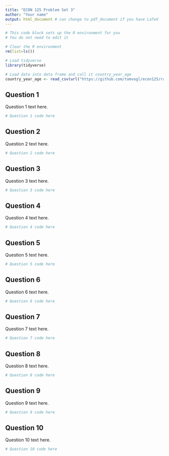 ```yaml
---
title: "ECON 125 Problem Set 3"
author: "Your name"
output: html_document # can change to pdf_document if you have LaTeX
---
```


```r
# This code block sets up the R environment for you
# You do not need to edit it

# Clear the R environment
rm(list=ls())

# Load tidyverse
library(tidyverse)

# Load data into data frame and call it country_year_age
country_year_age <- read_csv(url("https://github.com/tomvogl/econ125/raw/main/data/UN_fertility_country_year_age.csv"))
```

## Question 1

Question 1 text here.

```r
# Question 1 code here
```

\newpage

## Question 2

Question 2 text here.

```r
# Question 2 code here
```

\newpage

## Question 3

Question 3 text here.

```r
# Question 3 code here
```
\newpage

## Question 4

Question 4 text here.

```r
# Question 4 code here
```
\newpage

## Question 5

Question 5 text here.

```r
# Question 5 code here
```
\newpage

## Question 6

Question 6 text here.

```r
# Question 6 code here
```
\newpage

## Question 7

Question 7 text here.

```r
# Question 7 code here
```
\newpage

## Question 8

Question 8 text here.

```r
# Question 8 code here
```
\newpage

## Question 9

Question 9 text here.

```r
# Question 9 code here
```
\newpage

## Question 10

Question 10 text here.

```r
# Question 10 code here
```